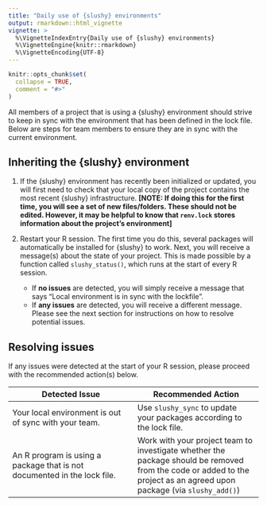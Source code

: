 ```yaml
---
title: "Daily use of {slushy} environments"
output: rmarkdown::html_vignette
vignette: >
  %\VignetteIndexEntry{Daily use of {slushy} environments}
  %\VignetteEngine{knitr::rmarkdown}
  %\VignetteEncoding{UTF-8}
---
```


```r
knitr::opts_chunk$set(
  collapse = TRUE,
  comment = "#>"
)
```

All members of a project that is using a {slushy} environment should strive to keep in sync with the environment that has been defined in the lock file. Below are steps for team members to ensure they are in sync with the current environment. 

## Inheriting the {slushy} environment

  1. If the {slushy} environment has recently been initialized or updated, you will first need to check that your local copy of the project contains the most recent {slushy} infrastructure. 
  **[NOTE: If doing this for the first time, you will see a set of new files/folders. These should not be edited. However, it may be helpful to know that `renv.lock` stores information about the project's environment]**

  2. Restart your R session. The first time you do this, several packages will automatically be installed for {slushy} to work. Next, you will receive a message(s) about the state of your project. This is made possible by a function called `slushy_status()`, which runs at the start of every R session.
      + If **no issues** are detected, you will simply receive a message that says "Local environment is in sync with the lockfile".  
      + If **any issues** are detected, you will receive a different message. Please see the next section for instructions on how to resolve potential issues.

## Resolving issues

If any issues were detected at the start of your R session, please proceed with the recommended action(s) below.


Detected Issue  | Recommended Action
------------- | -------------
Your local environment is out of sync with your team.   | Use `slushy_sync` to update your packages according to the lock file.
An R program is using a package that is not documented in the lock file. | Work with your project team to investigate whether the package should be removed from the code or added to the project as an agreed upon package (via `slushy_add()`)

